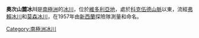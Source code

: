 {{coord|76|25|S|162|35|E|display=title}}

'''奧次山麓冰川'''是[[南極洲|南極洲]]的[[冰川|冰川]]，位於[[維多利亞地|維多利亞地]]，處於[[科克伍德山脈|科克伍德山脈]]以東，流經[[弗賴冰川|弗賴冰川]]和[[莫森冰川|莫森冰川]]，在1957年由[[新西蘭|新西蘭]]探險隊測量和命名。

{{DEFAULTSORT:Oates Piedmont Glacier}}
[[Category:南極洲冰川|Category:南極洲冰川]]


{{ScottCoast-geo-stub}}